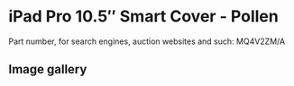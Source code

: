 # iPad Pro 10.5″ Smart Cover - Pollen

Part number, for search engines, auction websites and such: MQ4V2ZM/A

## Image gallery

<div style={{ width: "768px" }}>
  <GalleryComponent
    images={[
      {
        original: "/everysource/MQ4V2",
        thumbnail: "/everypreview/MQ4V2",
      },
      {
        original: "/everysource/MQ4V2_AV1_GOLD",
        thumbnail: "/everypreview/MQ4V2_AV1_GOLD",
      },
      {
        original: "/everysource/MQ4V2_AV1_ROSEGOLD",
        thumbnail: "/everypreview/MQ4V2_AV1_ROSEGOLD",
      },
      {
        original: "/everysource/MQ4V2_AV1_SILVER",
        thumbnail: "/everypreview/MQ4V2_AV1_SILVER",
      },
      {
        original: "/everysource/MQ4V2_AV1_SPACE_GRAY",
        thumbnail: "/everypreview/MQ4V2_AV1_SPACE_GRAY",
      },
      {
        original: "/everysource/MQ4V2_AV2",
        thumbnail: "/everypreview/MQ4V2_AV2",
      },
      {
        original: "/everysource/MQ4V2_AV3",
        thumbnail: "/everypreview/MQ4V2_AV3",
      }
    ]}
  />
</div>